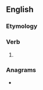 ==English==

===Etymology===
{{suffix|discern|eth|lang=en}}

===Verb===
{{head|en|verb form}}

# {{en-archaic third-person singular of|discern}}

===Anagrams===
* {{anagrams|en|a=cdeehinrst|chernetids|christened|rescindeth}}